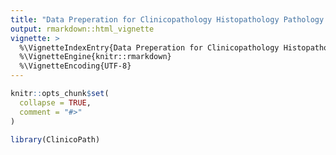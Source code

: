 ```yaml
---
title: "Data Preperation for Clinicopathology Histopathology Pathology Research"
output: rmarkdown::html_vignette
vignette: >
  %\VignetteIndexEntry{Data Preperation for Clinicopathology Histopathology Pathology Research}
  %\VignetteEngine{knitr::rmarkdown}
  %\VignetteEncoding{UTF-8}
---
```


```r
knitr::opts_chunk$set(
  collapse = TRUE,
  comment = "#>"
)
```

```r
library(ClinicoPath)
```
